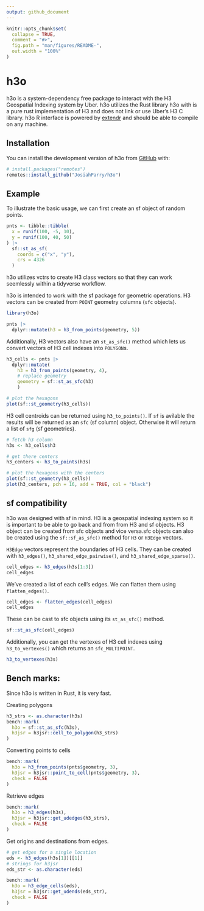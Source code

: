 ```yaml
---
output: github_document
---
```


<!-- README.md is generated from README.Rmd. Please edit that file -->

```r
knitr::opts_chunk$set(
  collapse = TRUE,
  comment = "#>",
  fig.path = "man/figures/README-",
  out.width = "100%"
)
```

# h3o

<!-- badges: start -->
<!-- badges: end -->

h3o is a system-dependency free package to interact with the H3 Geospatial Indexing system by Uber. h3o utilizes the Rust library h3o with is a pure rust implementation of H3 and does not link or use Uber's H3 C library. h3o R interface is powered by [extendr](https://extendr.github.io/) and should be able to compile on any machine. 

## Installation

You can install the development version of h3o from [GitHub](https://github.com/) with:

``` r
# install.packages("remotes")
remotes::install_github("JosiahParry/h3o")
```

## Example

To illustrate the basic usage, we can first create an sf object of random points. 

```r
pnts <- tibble::tibble(
  x = runif(100, -5, 10),
  y = runif(100, 40, 50)
) |> 
  sf::st_as_sf(
    coords = c("x", "y"), 
    crs = 4326
  )

```

h3o utilizes vctrs to create H3 class vectors so that they can work seemlessly within
a tidyverse workflow. 

h3o is intended to work with the sf package for geometric operations. 
H3 vectors can be created from `POINT` geometry columns (`sfc` objects).

```r
library(h3o)

pnts |> 
  dplyr::mutate(h3 = h3_from_points(geometry, 5))

```
Additionally, H3 vectors also have an `st_as_sfc()` method which lets us convert vectors of H3 cell indexes into `POLYGON`s. 

```r
h3_cells <- pnts |> 
  dplyr::mutate(
    h3 = h3_from_points(geometry, 4),
    # replace geometry
    geometry = sf::st_as_sfc(h3)
    )

# plot the hexagons
plot(sf::st_geometry(h3_cells))
```

H3 cell centroids can be returned using `h3_to_points()`. If `sf` is avilable the results will
be returned as an `sfc` (sf column) object. Otherwise it will return a list of `sfg` (sf geometries). 

```r
# fetch h3 column
h3s <- h3_cells$h3

# get there centers
h3_centers <- h3_to_points(h3s) 

# plot the hexagons with the centers
plot(sf::st_geometry(h3_cells))
plot(h3_centers, pch = 16, add = TRUE, col = "black")
```


## sf compatibility

h3o was designed with sf in mind. H3 is a geospatial indexing system so it is important to be able to go back and from from H3 and sf objects. H3 object can be created from sfc objects and vice versa.sfc objects can also be created using the `sf::sf_as_sfc()` method for `H3` or `H3Edge` vectors.

`H3Edge` vectors represent the boundaries of H3 cells. They can be created with `h3_edges()`, `h3_shared_edge_pairwise()`, and `h3_shared_edge_sparse()`.

```r
cell_edges <- h3_edges(h3s[1:3])
cell_edges
```

We've created a list of each cell's edges. We can flatten them using `flatten_edges()`.

```r
cell_edges <- flatten_edges(cell_edges)
cell_edges
```

These can be cast to sfc objects using its `st_as_sfc()` method.

```r
sf::st_as_sfc(cell_edges)
```

Additionally, you can get the vertexes of H3 cell indexes using `h3_to_vertexes()` which returns an `sfc_MULTIPOINT`.

```r
h3_to_vertexes(h3s)
```


## Bench marks: 

Since h3o is written in Rust, it is very fast. 

Creating polygons 

```r
h3_strs <- as.character(h3s)
bench::mark(
  h3o = sf::st_as_sfc(h3s),
  h3jsr = h3jsr::cell_to_polygon(h3_strs)
)
```

Converting points to cells

```r
bench::mark(
  h3o = h3_from_points(pnts$geometry, 3),
  h3jsr = h3jsr::point_to_cell(pnts$geometry, 3),
  check = FALSE
)
```

Retrieve edges

```r
bench::mark(
  h3o = h3_edges(h3s),
  h3jsr = h3jsr::get_udedges(h3_strs),
  check = FALSE
)
```

Get origins and destinations from edges.

```r
# get edges for a single location
eds <- h3_edges(h3s[1])[[1]]
# strings for h3jsr
eds_str <- as.character(eds)

bench::mark(
  h3o = h3_edge_cells(eds),
  h3jsr = h3jsr::get_udends(eds_str),
  check = FALSE
)
```

